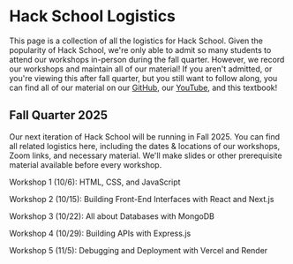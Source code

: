 # Hack School Logistics

This page is a collection of all the logistics for Hack School. Given the popularity of Hack School, we're only able to admit so many students to attend our workshops in-person during
the fall quarter. However, we record our workshops and maintain all of our material! If you aren't admitted, or you're viewing this after fall quarter, but you still want to follow 
along, you can find all of our material on our [GitHub](https://acmurl.com/hackschool-fa24), our [YouTube](https://acmurl.com/youtube), and this textbook!

## Fall Quarter 2025
Our next iteration of Hack School will be running in Fall 2025. You can find all related logistics here, including the dates & locations of our workshops, Zoom links, and necessary material.
We'll make slides or other prerequisite material available before every workshop.



Workshop 1 (10/6): HTML, CSS, and JavaScript

Workshop 2 (10/15): Building Front-End Interfaces with React and Next.js

Workshop 3 (10/22): All about Databases with MongoDB

Workshop 4 (10/29): Building APIs with Express.js

Workshop 5 (11/5): Debugging and Deployment with Vercel and Render

